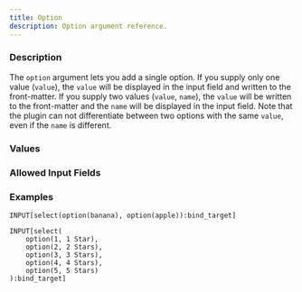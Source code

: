 ```yaml
---
title: Option
description: Option argument reference.
---
```



<InputFieldArgumentInfo type={InputFieldArgumentType.OPTION}></InputFieldArgumentInfo>

### Description

The `option` argument lets you add a single option. If you supply only one value (`value`), the `value` will be displayed in the input field and written to the front-matter.
If you supply two values (`value`, `name`), the `value` will be written to the front-matter and the `name` will be displayed in the input field.
Note that the plugin can not differentiate between two options with the same `value`, even if the `name` is different.

### Values

<InputFieldArgumentValuesInfo type={InputFieldArgumentType.OPTION}></InputFieldArgumentValuesInfo>

### Allowed Input Fields

<InputFieldArgumentAllowedInputFields type={InputFieldArgumentType.OPTION}></InputFieldArgumentAllowedInputFields>

### Examples

```meta-bind
INPUT[select(option(banana), option(apple)):bind_target]
```

```meta-bind
INPUT[select(
    option(1, 1 Star),
    option(2, 2 Stars),
    option(3, 3 Stars),
    option(4, 4 Stars),
    option(5, 5 Stars)
):bind_target]
```
